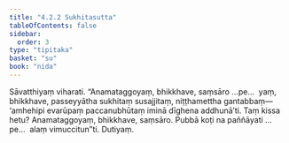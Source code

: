 ```yaml
---
title: "4.2.2 Sukhitasutta"
tableOfContents: false
sidebar:
  order: 3
type: "tipitaka"
basket: "su"
book: "nida"
---
```



<DynamicBreadcrumb />

<Division number="135" book="nida">

<Paragraph number="866" book="nida">
Sāvatthiyaṃ viharati. “Anamataggoyaṃ, bhikkhave, saṃsāro …pe…  yaṃ, bhikkhave, passeyyātha sukhitaṃ susajjitaṃ, niṭṭhamettha gantabbaṃ—  ‘amhehipi evarūpaṃ paccanubhūtaṃ iminā dīghena addhunā’ti. Taṃ kissa hetu? Anamataggoyaṃ, bhikkhave, saṃsāro. Pubbā koṭi na paññāyati …pe…  alaṃ vimuccitun”ti.

</Paragraph>
</Division>

<Paragraph number="867" type="center" book="nida">
Dutiyaṃ.
</Paragraph>
